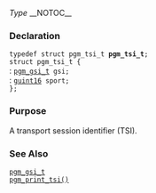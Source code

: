 ﻿''Type''
__NOTOC__
=== Declaration ===
<tt>typedef struct pgm_tsi_t '''pgm_tsi_t''';</tt><br>
<tt>struct pgm_tsi_t {</tt><br>
: <tt>[[OpenPGM C Reference/pgm_gsi_t|pgm_gsi_t]] gsi;</tt><br>
: <tt>[http://library.gnome.org/devel/glib/stable/glib-Basic-Types.html#guint16 guint16] sport;</tt><br>
<tt>};</tt>

=== Purpose ===
A transport session identifier (TSI).

=== See Also ===
<tt>[[OpenPGM C Reference/pgm_gsi_t|pgm_gsi_t]]</tt><br>
<tt>[[OpenPGM C Reference/pgm_print_tsi()|pgm_print_tsi()]]</tt>

